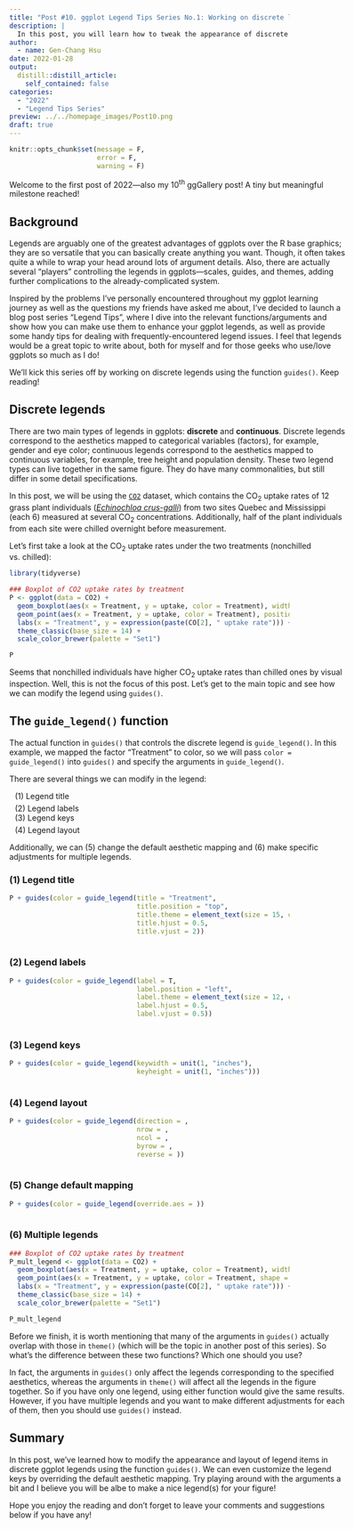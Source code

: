```yaml
---
title: "Post #10. ggplot Legend Tips Series No.1: Working on discrete legends with guides()"
description: |
  In this post, you will learn how to tweak the appearance of discrete legends in ggplots with `guides()`.
author:
  - name: Gen-Chang Hsu
date: 2022-01-28
output:
  distill::distill_article:
    self_contained: false
categories:
  - "2022"
  - "Legend Tips Series"
preview: ../../homepage_images/Post10.png
draft: true
---
```


<!-- Webpage style -->
<style>
d-article a {
    color: #2780e3 !important;
    border-bottom: none !important;
}

d-article a:hover {
    color: #2780e3 !important;
    border-bottom: 2px solid !important;
}

d-byline {
    margin-left: -10% !important;
}

d-title {
    margin-left: -10%;
}

d-title h1{
    font-size: 45px;
    width: 130%;
}

d-article {
    margin-left: -10%;
}

p {
    width: 120%;
}

d-article h2 {
    width: 120%;
}

d-article h3 {
  width: 120%;
  font-size: 28px;
}

div.article-footer{
    width: 120%;
}

d-article div.sourceCode { 
    width: 120% !important;
}

d-article pre { 
    width: 120% !important;
}

div.l-body {
    width: 120% !important;
}

</style>

```r
knitr::opts_chunk$set(message = F, 
                      error = F, 
                      warning = F)

```

<!-- Start of the article -->

Welcome to the first post of 2022—also my 10^th^ ggGallery post! A tiny but meaningful milestone reached!

## Background

Legends are arguably one of the greatest advantages of ggplots over the R base graphics; they are so versatile that you can basically create anything you want. Though, it often takes quite a while to wrap your head around lots of argument details. Also, there are actually several "players" controlling the legends in ggplots—scales, guides, and themes, adding further complications to the already-complicated system.

Inspired by the problems I've personally encountered throughout my ggplot learning journey as well as the questions my friends have asked me about, I've decided to launch a blog post series "Legend Tips", where I dive into the relevant functions/arguments and show how you can make use them to enhance your ggplot legends, as well as provide some handy tips for dealing with frequently-encountered legend issues. I feel that legends would be a great topic to write about, both for myself and for those geeks who use/love ggplots so much as I do! 

We'll kick this series off by working on discrete legends using the function `guides()`. Keep reading!


## Discrete legends

There are two main types of legends in ggplots: **discrete** and **continuous**. Discrete legends correspond to the aesthetics mapped to categorical variables (factors), for example, gender and eye color; continuous legends correspond to the aesthetics mapped to continuous variables, for example, tree height and population density. These two legend types can live together in the same figure. They do have many commonalities, but still differ in some detail specifications.

In this post, we will be using the [`CO2`](https://stat.ethz.ch/R-manual/R-devel/library/datasets/html/zCO2.html) dataset, which contains the CO~2~ uptake rates of 12 grass plant individuals ([_Echinochloa crus-galli_](https://en.wikipedia.org/wiki/Echinochloa_crus-galli)) from two sites Quebec and Mississippi (each 6) measured at several CO~2~ concentrations. Additionally, half of the plant individuals from each site were chilled overnight before measurement.

Let's first take a look at the CO~2~ uptake rates under the two treatments (nonchilled vs. chilled):

```r
library(tidyverse)

### Boxplot of CO2 uptake rates by treatment
P <- ggplot(data = CO2) + 
  geom_boxplot(aes(x = Treatment, y = uptake, color = Treatment), width = 0.5) + 
  geom_point(aes(x = Treatment, y = uptake, color = Treatment), position = position_jitter(width = 0.05)) + 
  labs(x = "Treatment", y = expression(paste(CO[2], " uptake rate"))) + 
  theme_classic(base_size = 14) + 
  scale_color_brewer(palette = "Set1")

P
```

Seems that nonchilled individuals have higher CO~2~ uptake rates than chilled ones by visual inspection. Well, this is not the focus of this post. Let's get to the main topic and see how we can modify the legend using `guides()`. 


## The `guide_legend()` function

The actual function in `guides()` that controls the discrete legend is `guide_legend()`. In this example, we mapped the factor "Treatment" to color, so we will pass `color = guide_legend()` into `guides()` and specify the arguments in `guide_legend()`.

There are several things we can modify in the legend:

<span style="display: block; margin-top: 0px; margin-left: 10px"> (1) Legend title</span>
<span style="display: block; margin-top: 5px; margin-left: 10px"> (2) Legend labels</span>
<span style="display: block; margin-top: 0px; margin-left: 10px"> (3) Legend keys</span>
<span style="display: block; margin-top: 5px; margin-left: 10px"> (4) Legend layout</span>

Additionally, we can (5) change the default aesthetic mapping and (6) make specific adjustments for multiple legends.

### (1) Legend title

```r
P + guides(color = guide_legend(title = "Treatment",
                                title.position = "top",
                                title.theme = element_text(size = 15, color = "darkgreen", face = "bold.italic"),
                                title.hjust = 0.5,
                                title.vjust = 2))
  
```

### (2) Legend labels

```r
P + guides(color = guide_legend(label = T,
                                label.position = "left",
                                label.theme = element_text(size = 12, color = "brown", face = "italic"),
                                label.hjust = 0.5,
                                label.vjust = 0.5))
  
```

### (3) Legend keys

```r
P + guides(color = guide_legend(keywidth = unit(1, "inches"),
                                keyheight = unit(1, "inches")))
  
```

### (4) Legend layout

```r
P + guides(color = guide_legend(direction = , 
                                nrow = ,
                                ncol = ,
                                byrow = ,
                                reverse = ))
  
```


### (5) Change default mapping
```r
P + guides(color = guide_legend(override.aes = ))
  
```


### (6) Multiple legends

```r
### Boxplot of CO2 uptake rates by treatment
P_mult_legend <- ggplot(data = CO2) + 
  geom_boxplot(aes(x = Treatment, y = uptake, color = Treatment), width = 0.5) + 
  geom_point(aes(x = Treatment, y = uptake, color = Treatment, shape = Type), position = position_jitter(width = 0.05)) + 
  labs(x = "Treatment", y = expression(paste(CO[2], " uptake rate"))) + 
  theme_classic(base_size = 14) + 
  scale_color_brewer(palette = "Set1")

P_mult_legend
```



Before we finish, it is worth mentioning that many of the arguments in `guides()` actually overlap with those in `theme()` (which will be the topic in another post of this series). So what's the difference between these two functions? Which one should you use?

In fact, the arguments in `guides()` only affect the legends corresponding to the specified aesthetics, whereas the arguments in `theme()` will affect all the legends in the figure together. So if you have only one legend, using either function would give the same results. However, if you have multiple legends and you want to make different adjustments for each of them, then you should use `guides()` instead.


## Summary

In this post, we've learned how to modify the appearance and layout of legend items in discrete ggplot legends using the function `guides()`. We can even customize the legend keys by overriding the default aesthetic mapping. Try playing around with the arguments a bit and I believe you will be albe to make a nice legend(s) for your figure!

Hope you enjoy the reading and don't forget to leave your comments and suggestions below if you have any!


